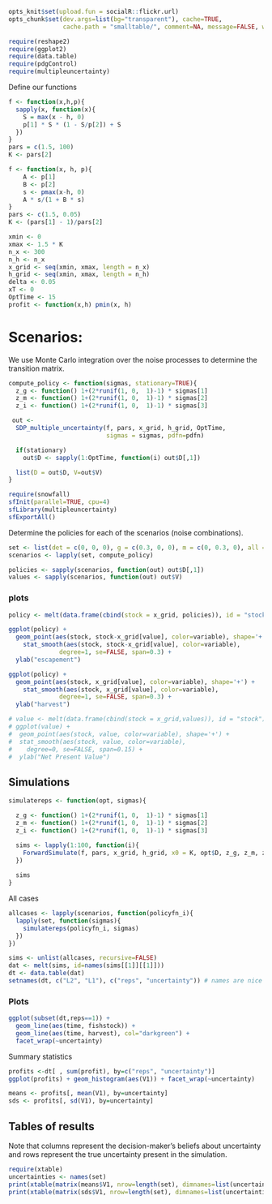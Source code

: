 
```r
opts_knit$set(upload.fun = socialR::flickr.url)
opts_chunk$set(dev.args=list(bg="transparent"), cache=TRUE, 
               cache.path = "smalltable/", comment=NA, message=FALSE, warning=FALSE)
```

```r
require(reshape2)
require(ggplot2)
require(data.table)
require(pdgControl)
require(multipleuncertainty)
````

Define our functions 


``` r
f <- function(x,h,p){
  sapply(x, function(x){
  	S = max(x - h, 0)
  	p[1] * S * (1 - S/p[2]) + S
  })
}
pars = c(1.5, 100)
K <- pars[2]
````

``` r
f <- function(x, h, p){
    A <- p[1] 
    B <- p[2] 
    s <- pmax(x-h, 0)
    A * s/(1 + B * s)
}
pars <- c(1.5, 0.05)
K <- (pars[1] - 1)/pars[2]
```


```r
xmin <- 0
xmax <- 1.5 * K
n_x <- 300
n_h <- n_x
x_grid <- seq(xmin, xmax, length = n_x)  
h_grid <- seq(xmin, xmax, length = n_h)
delta <- 0.05
xT <- 0
OptTime <- 15
profit <- function(x,h) pmin(x, h)
````



# Scenarios: 

We use Monte Carlo integration over the noise processes to determine the transition matrix.  



``` r
compute_policy <- function(sigmas, stationary=TRUE){ 
  z_g <- function() 1+(2*runif(1, 0,  1)-1) * sigmas[1]
  z_m <- function() 1+(2*runif(1, 0,  1)-1) * sigmas[2]
  z_i <- function() 1+(2*runif(1, 0,  1)-1) * sigmas[3]

 out <- 
  SDP_multiple_uncertainty(f, pars, x_grid, h_grid, OptTime,
                           sigmas = sigmas, pdfn=pdfn)

  if(stationary)
    out$D <- sapply(1:OptTime, function(i) out$D[,1])

  list(D = out$D, V=out$V)
}
````

``` r
require(snowfall)
sfInit(parallel=TRUE, cpu=4)
sfLibrary(multipleuncertainty)
sfExportAll()
````

Determine the policies for each of the scenarios (noise combinations).

``` r
set <- list(det = c(0, 0, 0), g = c(0.3, 0, 0), m = c(0, 0.3, 0), all = c(0.3, 0.3, 0.3))
scenarios <- lapply(set, compute_policy)
```


```r
policies <- sapply(scenarios, function(out) out$D[,1])
values <- sapply(scenarios, function(out) out$V)
````


### plots


```r
policy <- melt(data.frame(cbind(stock = x_grid, policies)), id = "stock")
```

```r
ggplot(policy) + 
  geom_point(aes(stock, stock-x_grid[value], color=variable), shape='+') +
	stat_smooth(aes(stock, stock-x_grid[value], color=variable), 
              degree=1, se=FALSE, span=0.3) +
  ylab("escapement") 
```

```r
ggplot(policy) +
  geom_point(aes(stock, x_grid[value], color=variable), shape='+') +
	stat_smooth(aes(stock, x_grid[value], color=variable),
              degree=1, se=FALSE, span=0.3) +
  ylab("harvest") 
```


```r
# value <- melt(data.frame(cbind(stock = x_grid,values)), id = "stock")
# ggplot(value) + 
#  geom_point(aes(stock, value, color=variable), shape='+') +
#  stat_smooth(aes(stock, value, color=variable),
#    degree=0, se=FALSE, span=0.15) +
#  ylab("Net Present Value")
````



## Simulations

``` r
simulatereps <- function(opt, sigmas){

  z_g <- function() 1+(2*runif(1, 0,  1)-1) * sigmas[1]
  z_m <- function() 1+(2*runif(1, 0,  1)-1) * sigmas[2]
  z_i <- function() 1+(2*runif(1, 0,  1)-1) * sigmas[3]

  sims <- lapply(1:100, function(i){
    ForwardSimulate(f, pars, x_grid, h_grid, x0 = K, opt$D, z_g, z_m, z_i, profit)
  })
  
  sims
}
````


All cases

``` r
allcases <- lapply(scenarios, function(policyfn_i){
  lapply(set, function(sigmas){
    simulatereps(policyfn_i, sigmas)
  })
})
````

``` r
sims <- unlist(allcases, recursive=FALSE)
dat <- melt(sims, id=names(sims[[1]][[1]]))  
dt <- data.table(dat)
setnames(dt, c("L2", "L1"), c("reps", "uncertainty")) # names are nice
````


### Plots 


``` r
ggplot(subset(dt,reps==1)) +
  geom_line(aes(time, fishstock)) +
  geom_line(aes(time, harvest), col="darkgreen") + 
  facet_wrap(~uncertainty) 
````

Summary statistics 

``` r
profits <-dt[ , sum(profit), by=c("reps", "uncertainty")] 
ggplot(profits) + geom_histogram(aes(V1)) + facet_wrap(~uncertainty)
````


``` r
means <- profits[, mean(V1), by=uncertainty]
sds <- profits[, sd(V1), by=uncertainty]
````

## Tables of results

Note that columns represent the decision-maker's beliefs about uncertainty and rows represent the true uncertainty present in the simulation.  

``` r
require(xtable)
uncertainties <- names(set) 
print(xtable(matrix(means$V1, nrow=length(set), dimnames=list(uncertainties, uncertainties))), type="html")
print(xtable(matrix(sds$V1, nrow=length(set), dimnames=list(uncertainties, uncertainties))), type="html")
````


